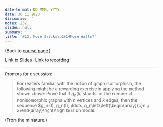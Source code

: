 ```yaml
---
date-format: DD MMM, YYYY
date: 30 11 2023
discourse: ''
notes: 23/
slides: null
summary: ''
title: "#23. More Bricks\u2014More Walls?"
---
```


(Back to [course page](../).)

[Link to Slides ](https://slides.com/neeldhara/33-miniatures#/23) · [Link to recording](https://www.youtube.com/watch?v=LrmPF-T2O1k&list=PLadhlDF3zdvv81kngHfUoFR6n1iMj-7vk&index=24)

---

Prompts for discussion:

> For readers familiar with the notion of graph isomorphism, the following might be a rewarding exercise in applying the method shown above: Prove that if $g_n(k)$ stands for the number of nonisomorphic graphs with $n$ vertices and $k$ edges, then the sequence $g_n(0), g_n(1), \ldots, g_n\left(\left(\begin{array}{c}n \\ 2\end{array}\right)\right)$ is unimodal.

(From the miniature.)